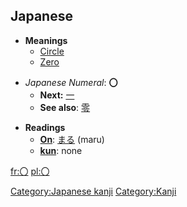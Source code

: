 == Japanese ==

*'''Meanings'''
**[[Circle]]
**[[Zero]]

*''Japanese Numeral'': '''〇'''
**'''Next:''' [[一]]
**'''See also''': [[零]]

*'''Readings'''
**'''[[on#Japanese Romaji|On]]''': [[まる]] (maru)
**'''[[kun#Japanese Romaji|kun]]''': none

[[Category:Japanese kanji]]
[[Category:Kanji]]

[[fr:〇]]
[[pl:〇]]